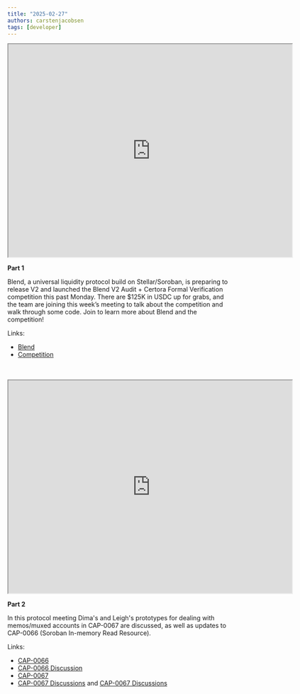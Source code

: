 ```yaml
---
title: "2025-02-27"
authors: carstenjacobsen
tags: [developer]
---
```


<iframe
  src="https://www.youtube.com/embed/hfl1n5BKbs4?si=YUetlSXP5L0t9TYO"
  width="640"
  height="480"
  allow="autoplay"
></iframe>


**Part 1**

Blend, a universal liquidity protocol build on Stellar/Soroban, is preparing to release V2 and launched the Blend V2 Audit + Certora Formal Verification competition this past Monday. There are $125K in USDC up for grabs, and the team are joining this week’s meeting to talk about the competition and walk through some code. Join to learn more about Blend and the competition!

Links:

- [Blend](https://www.blend.capital)
- [Competition](https://code4rena.com/audits/2025-02-blend-v2-audit-certora-formal-verification)

<br />
<br />
<iframe
  src="https://www.youtube.com/embed/9oCKAhbFzUY?si=wNEzdyDpb0ALSwNs"
  width="640"
  height="480"
  allow="autoplay"
></iframe>


**Part 2**

In this protocol meeting Dima's and Leigh's prototypes for dealing with memos/muxed accounts in CAP-0067 are discussed, as well as updates to CAP-0066 (Soroban In-memory Read Resource).

Links:

- [CAP-0066](https://github.com/stellar/stellar-protocol/blob/master/core/cap-0066.md)
- [CAP-0066 Discussion](https://github.com/stellar/stellar-protocol/discussions/1585)
- [CAP-0067](https://github.com/stellar/stellar-protocol/blob/master/core/cap-0067.md)
- [CAP-0067 Discussions](https://github.com/stellar/stellar-protocol/discussions/1553#discussioncomment-12306846) and [CAP-0067 Discussions](https://github.com/stellar/stellar-protocol/discussions/1553#discussioncomment-12309408)
